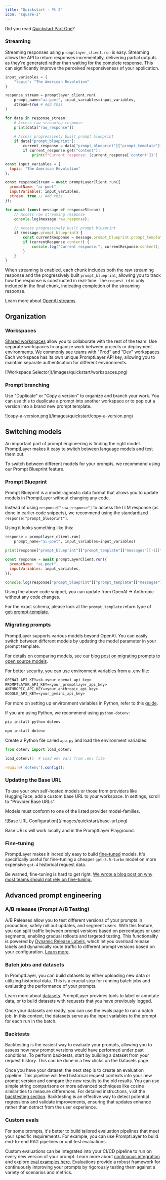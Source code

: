 ```yaml
---
title: "Quickstart - Pt 2"
icon: "square-2"
---
```


<Info>Did you read [Quickstart Part One](/quickstart)?</Info>

### Streaming

Streaming responses using `promptlayer_client.run` is easy. Streaming allows the API to return responses incrementally, delivering partial outputs as they're generated rather than waiting for the complete response. This can significantly improve the perceived responsiveness of your application.

<CodeGroup>

```python Python
input_variables = {
    "topic": "The American Revolution"
}

response_stream = promptlayer_client.run(
    prompt_name="ai-poet", input_variables=input_variables,
    stream=True # Add this
) 

for data in response_stream:
    # Access raw streaming response
    print(data["raw_response"])
    
    # Access progressively built prompt blueprint
    if data["prompt_blueprint"]:
        current_response = data["prompt_blueprint"]["prompt_template"]["messages"][-1]
        if current_response.get("content"):
            print(f"Current response: {current_response['content']}")
```

```js Javascript
const input_variables = {
  topic: "The American Revolution"
};

const responseStream = await promptLayerClient.run({
  promptName: "ai-poet", 
  inputVariables: input_variables,
  stream: true // Add this
});

for await (const message of responseStream) {
    // Access raw streaming response
    console.log(message.raw_response);
    
    // Access progressively built prompt blueprint
    if (message.prompt_blueprint) {
        const currentResponse = message.prompt_blueprint.prompt_template.messages.slice(-1)[0];
        if (currentResponse.content) {
            console.log("Current response:", currentResponse.content);
        }
    }
}
```

</CodeGroup>

When streaming is enabled, each chunk includes both the raw streaming response and the progressively built `prompt_blueprint`, allowing you to track how the response is constructed in real-time. The `request_id` is only included in the final chunk, indicating completion of the streaming response.

Learn more about [OpenAI streams](https://cookbook.openai.com/examples/how_to_stream_completions).

## Organization

### Workspaces

[Shared workspaces](/why-promptlayer/shared-workspaces) allow you to collaborate with the rest of the team. Use separate workspaces to organize work between projects or deployment environments. We commonly see teams with "Prod" and "Dev" workspaces. Each workspace has its own unique PromptLayer API key, allowing you to maintain separate authentication for different environments.

<Frame>
![Workspace Selector](/images/quickstart/workspaces.png)
</Frame>

### Prompt branching

Use "Duplicate" or "Copy a version" to organize and branch your work. You can use this to duplicate a prompt into another workspace or to pop out a version into a brand new prompt template.

<Frame>
![copy-a-version.png](/images/quickstart/copy-a-version.png)
</Frame>

## Switching models

An important part of prompt engineering is finding the right model. PromptLayer makes it easy to switch between language models and test them out.

To switch between different models for your prompts, we recommend using our Prompt Blueprint feature.

### Prompt Blueprint

Prompt Blueprint is a model-agnostic data format that allows you to update models in PromptLayer without changing any code.

Instead of using `response["raw_response"]` to access the LLM response (as done in earlier code snippets), we recommend using the standardized `response["prompt_blueprint"]`.

Using it looks something like this:

<CodeGroup>

```python Python
response = promptlayer_client.run(
    prompt_name="ai-poet", input_variables=input_variables)

print(response["prompt_blueprint"]["prompt_template"]["messages"][-1]["content"])
```

```js JavaScript
const response = await promptLayerClient.run({
  promptName: "ai-poet", 
  inputVariables: input_variables,
});

console.log(response["prompt_blueprint"]["prompt_template"]["messages"].slice(-1)[0]["content"]);
```

</CodeGroup>

Using the above code snippet, you can update from OpenAI -> Anthropic without any code changes.

For the exact schema, please look at the `prompt_template` return type of [get-prompt-template](/reference/templates-get).

### Migrating prompts

PromptLayer supports various models beyond OpenAI. You can easily switch between different models by updating the model parameter in your prompt template.

For details on comparing models, see our [blog post on migrating prompts to open source models](https://blog.promptlayer.com/migrating-prompts-to-open-source-models-c21e1d482d6f).

<Accordion title="If you're using a new model, make sure to add the new key to your .env file">
For better security, you can use environment variables from a .env file:

```txt .env
OPENAI_API_KEY=sk-<your_openai_api_key>
PROMPTLAYER_API_KEY=<your_promptlayer_api_key>
ANTHROPIC_API_KEY=<your_anthropic_api_key>
GOOGLE_API_KEY=<your_gemini_api_key>
```
For more on setting up environment variables in Python, refer to this [guide](https://www.twilio.com/en-us/blog/environment-variables-python).

If you are using Python, we recommend using `python-dotenv`:

<CodeGroup>

```python Python
pip install python-dotenv
```

```js Javascript
npm install dotenv
```

</CodeGroup>

Create a Python file called `app.py` and load the environment variables:

<CodeGroup>

```python Python
from dotenv import load_dotenv

load_dotenv()  # Load env vars from .env file
```

```js Javascript
require('dotenv').config();
```

</CodeGroup>
</Accordion>

### Updating the Base URL

To use your own self-hosted models or those from providers like HuggingFace, add a custom base URL to your workspace. In settings, scroll to "Provider Base URLs".

Models must conform to one of the listed provider model-families.

<Frame>
![Base URL Configuration](/images/quickstart/base-url.png)
</Frame>

Base URLs will work locally and in the PromptLayer Playground.

### Fine-tuning

PromptLayer makes it incredibly easy to build [fine-tuned](/why-promptlayer/fine-tuning) models. It's specifically useful for fine-tuning a cheaper `gpt-3.5-turbo` model on more expensive `gpt-4` historical request data.

Be warned, fine-tuning is hard to get right. [We wrote a blog post on why most teams should not rely on fine-tuning.](https://blog.promptlayer.com/why-fine-tuning-is-probably-not-for-you-37d8c4987530)

## Advanced prompt engineering

### A/B releases (Prompt A/B Testing)

A/B Releases allow you to test different versions of your prompts in production, safely roll out updates, and segment users. With this feature, you can split traffic between prompt versions based on percentages or user segments, enabling gradual rollouts and targeted testing. This functionality is powered by [Dynamic Release Labels](/features/prompt-registry/dynamic-release-labels), which let you overload release labels and dynamically route traffic to different prompt versions based on your configuration. [Learn more](/why-promptlayer/ab-releases).

### Batch jobs and datasets

In PromptLayer, you can build datasets by either uploading new data or utilizing historical data. This is a crucial step for running batch jobs and evaluating the performance of your prompts. 

Learn more about [datasets](/features/evaluations/datasets). PromptLayer provides tools to label or annotate data, or to build datasets with requests that you have previously logged.

Once your datasets are ready, you can use the evals page to run a batch job. In this context, the datasets serve as the input variables to the prompt for each run in the batch. 

### Backtests

Backtesting is the easiest way to evaluate your prompts, allowing you to assess how new prompt versions would have performed under past conditions. To perform backtests, start by building a dataset from your request history. This can be done in a few clicks on the Datasets page.

Once you have your dataset, the next step is to create an evaluation pipeline. This pipeline will feed historical request contexts into your new prompt version and compare the new results to the old results. You can use simple string comparisons or more advanced techniques like cosine similarities to measure differences. For detailed instructions, visit the [backtesting section](/features/evaluations/continuous-integration#backtesting). Backtesting is an effective way to detect potential regressions and validate improvements, ensuring that updates enhance rather than detract from the user experience.

### Custom evals

For some prompts, it's better to build tailored evaluation pipelines that meet your specific requirements. For example, you can use PromptLayer to build end-to-end RAG pipelines or unit test evaluations. 

Custom evaluations can be integrated into your CI/CD pipeline to run on every new version of your prompt. Learn more about [continuous integration](/features/evaluations/continuous-integration) and explore [eval examples here](/features/evaluations/examples). Evaluations provide a robust framework for continuously improving your prompts by rigorously testing them against a variety of scenarios and metrics.
